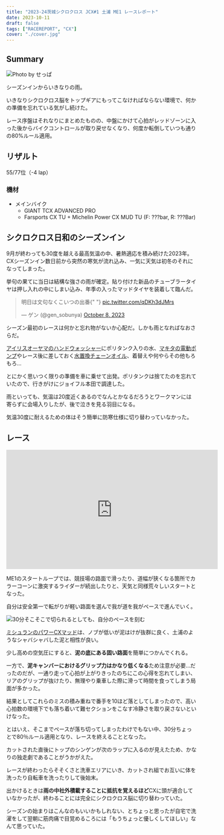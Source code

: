 ```yaml
---
title: "2023-24茨城シクロクロス JCX#1 土浦 ME1 レースレポート"
date: 2023-10-11
draft: false
tags: ["RACEREPORT", "CX"]
cover: "./cover.jpg"
---
```


## Summary

![Photo by せっぱ](./cover.jpg)

シーズンインからいきなりの雨。

いきなりシクロクロス脳をトップギアにもってこなければならない環境で、何かの準備を忘れている気がし続けた。

レース序盤はそれなりにまとめたものの、中盤にかけて心拍がレッドゾーンに入った後からバイクコントロールが取り戻せなくなり、何度か転倒していつも通りの80%ルール適用。

## リザルト

55/77位（-4 lap）

### 機材

- メインバイク
  - GIANT TCX ADVANCED PRO
  - Farsports CX TU + Michelin Power CX MUD TU (F: ???bar, R: ???Bar)

## シクロクロス日和のシーズンイン

9月が終わっても30度を越える最高気温の中、暑熱適応を積み続けた2023年。CXシーズンイン数日前から突然の寒気が流れ込み、一気に天気は初冬のそれになってしまった。

挙句の果てに当日は結構な強さの雨が確定。貼り付けた新品のチューブラータイヤは押し入れの中にしまい込み、年季の入ったマッドタイヤを装着して臨んだ。

<blockquote class="twitter-tweet">
  <p lang="ja" dir="ltr">
    明日は文句なくこいつの出番{" "}
    <a href="https://t.co/qDKh3dJMrs">pic.twitter.com/qDKh3dJMrs</a>
  </p>
  &mdash; ゲン (@gen_sobunya) <a href="https://twitter.com/gen_sobunya/status/1710943399850000646?ref_src=twsrc%5Etfw">October 8, 2023</a>
</blockquote>

シーズン最初のレースは何かと忘れ物がないか心配だ。しかも雨となればなおさらだ。

[アイリスオーヤマのハンドウォッシャー](https://amzn.to/3ZLBBBX)にポリタンク入りの水、[マキタの電動ポンプ](https://amzn.to/3LQO55t)やレース後に差しておく[水置換チェーンオイル](https://amzn.to/48XWG0a)、着替えや何やらその他もろもろ…

<LinkBox url="https://www.amazon.co.jp/dp/B08481Z7H1" isAmazonLink />

とにかく思いつく限りの準備を車に乗せて出発。ポリタンクは捨てたのを忘れていたので、行きがけにジョイフル本田で調達した。

雨といっても、気温は20度近くあるのでなんとかなるだろうとワークマンには寄らずに会場入りしたが、後で泣きを見る羽目になる。

気温30度に耐えるための体はそう簡単に防寒仕様に切り替わっていなかった。

## レース

<iframe width="560" height="315" src="https://www.youtube.com/embed/UacFa2PGucM?si=V3IgkLNJkub79rqq" title="YouTube video player" frameborder="0" allow="accelerometer; autoplay; clipboard-write; encrypted-media; gyroscope; picture-in-picture; web-share" allowfullscreen></iframe>

ME1のスタートループでは、競技場の路面で滑ったり、道幅が狭くなる箇所でカラーコーンに激突するライダーが続出したりと、天気と同様荒々しいスタートとなった。

自分は安全第一で転がりが軽い路面を選んで我が道を我がペースで進んでいく。

![30分そこそこで切られるとしても、自分のペースを刻む](./PXL_20231009_054455201.jpg)

[ミシュランのパワーCXマッド](https://amzn.to/48JQNDA)は、ノブが低いが泥はけが抜群に良く、土浦のようなシャバシャバした泥と相性が良い。

<LinkBox url="https://www.amazon.co.jp/dp/B07NQ17KLW" isAmazonLink />

少し高めの空気圧にすると、**泥の底にある固い路面**を簡単につかんでくれる。

一方で、**泥キャンバーにおけるグリップ力はかなり低くなる**ため注意が必要…だったのだが、一通り走って心拍が上がりきったのちにこの心得を忘れてしまい、リアのグリップが抜けたり、無理やり乗車した際に滑って時間を食ってしまう局面が多かった。

結果としてこれらのミスの積み重ねで番手を10ほど落としてしまったので、高い心拍数の環境下でも落ち着いて難セクションをこなす冷静さを取り戻さないといけなった。

とはいえ、そこまでペースが落ち切ってしまったわけでもない中、30分ちょっとで80％ルール適用となり、レースを終えることとなった。

カットされた直後にトップのシンゲンが次のラップに入るのが見えたため、かなりの独走劇であることがうかがえた。

レースが終わったらそそくさと洗車エリアにいき、カットされ組でお互いに体を洗ったり自転車を洗ったりして後始末。

出かけるときは**雨の中社外積載することに抵抗を覚えるほど**CXに頭が適合していなかったが、終わることには完全にシクロクロス脳に切り替わっていた。

シーズンの始まりはこんなのもいいかもしれない、とちょっと思ったが自宅で洗濯をして翌朝に筋肉痛で目覚めるころには「もうちょっと優しくしてほしい」なんて思っていた。
